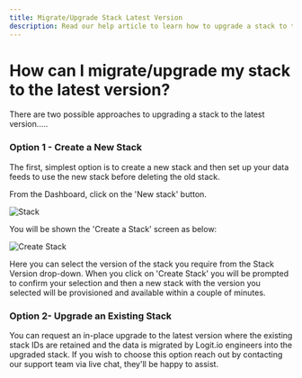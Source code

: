 ```yaml
---
title: Migrate/Upgrade Stack Latest Version
description: Read our help article to learn how to upgrade a stack to the latest version of Elasticsearch, Logstash and Kibana.
---
```


# How can I migrate/upgrade my stack to the latest version?

There are two possible approaches to upgrading a stack to the latest version.....

### Option 1 - Create a New Stack

The first, simplest option is to create a new stack and then set up your data feeds to use the new stack before deleting the old stack.

From the Dashboard, click on the 'New stack' button.

![Stack](@/images/help/subscription-usage/stack.png)

You will be shown the 'Create a Stack' screen as below:

![Create Stack](@/images/help/subscription-usage/create-stack.png)

Here you can select the version of the stack you require from the Stack Version drop-down. When you click on 'Create Stack' you will be prompted to confirm your selection and then a new stack with the version you selected will be provisioned and available within a couple of minutes.

### Option 2- Upgrade an Existing Stack

You can request an in-place upgrade to the latest version where the existing stack IDs are retained and the data is migrated by Logit.io engineers into the upgraded stack. If you wish to choose this option reach out by contacting our support team via live chat, they'll be happy to assist.